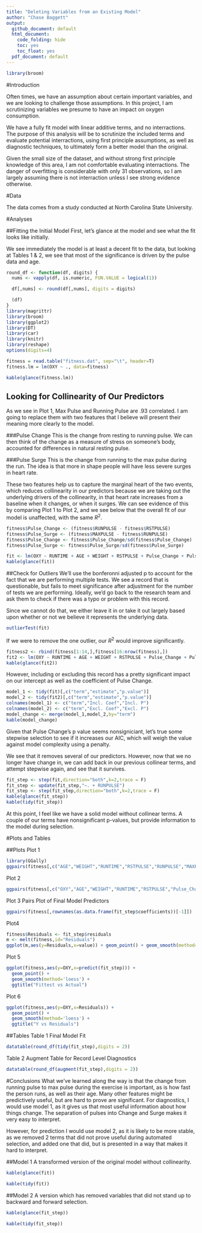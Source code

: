 ```yaml
---
title: "Deleting Variables from an Existing Model"
author: "Chase Baggett"
output:
  github_document: default
  html_document:
    code_folding: hide
    toc: yes
    toc_float: yes
  pdf_document: default
---
```


```r
library(broom)
```
#Introduction

Often times, we have an assumption about certain important variables, and we are looking to challenge those assumptions. In this project, I am scrutinizing variables we presume to have an impact on oxygen consumption. 

We have a fully fit model with linear additive terms, and no interractions. The purpose of this analysis will be to scrutinize the included terms and evaluate potential interractions, using first principle assumptions, as well as diagnostic techniques, to ultimately form a better model than the original.

Given the small size of the dataset, and without strong first principle knowledge of this area, I am not comfortable evaluating interractions. The danger of overfitting is considerable with only 31 observations, so I am largely assuming there is not interraction unless I see strong evidence otherwise. 


#Data

The data comes from a study conducted at North Carolina State University. 

#Analyses

##Fitting the Initial Model
First, let's glance at the model and see what the fit looks like initially.

We see immediately the model is at least a decent fit to the data, but looking at Tables 1 & 2, we see that most of the significance is driven by the pulse data and age. 
```r
round_df <- function(df, digits) {
  nums <- vapply(df, is.numeric, FUN.VALUE = logical(1))

  df[,nums] <- round(df[,nums], digits = digits)

  (df)
}
library(magrittr)
library(broom)
library(ggplot2)
library(DT)
library(car)
library(knitr)
library(reshape)
options(digits=4)

fitness = read.table("fitness.dat", sep="\t", header=T)
fitness.lm = lm(OXY ~ ., data=fitness) 

kable(glance(fitness.lm))
```

## Looking for Collinearity of Our Predictors

As we see in Plot 1, Max Pulse and Running Pulse are .93 correlated. I am going to replace them with two features that I believe will present their meaning more clearly to the model. 

###Pulse Change 
This is the change from resting to running pulse. We can then think of the change as a measure of stress on someone's body, accounted for differences in natural resting pulse.

###Pulse Surge
This is the change from running to the max pulse during the run. The idea is that more in shape people will have less severe surges in heart rate. 

These two features help us to capture the marginal heart of the two events, which reduces collinearity in our predictors because we are taking out the underlying drivers of the collinearity, in that heart rate increases from a baseline when it changes, or when it surges. We can see evidence of this by comparing Plot 1 to Plot 2, and we see below that the overall fit of our model is unaffected, with the same $R^2$. 

```r
fitness$Pulse_Change <- (fitness$RUNPULSE - fitness$RSTPULSE)
fitness$Pulse_Surge <- (fitness$MAXPULSE - fitness$RUNPULSE)
fitness$Pulse_Change <- fitness$Pulse_Change/sd(fitness$Pulse_Change)
fitness$Pulse_Surge <- fitness$Pulse_Surge/sd(fitness$Pulse_Surge)

fit <- lm(OXY ~ RUNTIME + AGE + WEIGHT + RSTPULSE + Pulse_Change + Pulse_Surge, data=fitness)
kable(glance(fit))
```

##Check for Outliers
We'll use the bonferonni adjusted p to account for the fact that we are performing multiple tests. We see a record that is questionable, but fails to meet significance after adjustment for the number of tests we are performing. Ideally, we'd go back to the research team and ask them to check if there was a typo or problem with this record. 

Since we cannot do that, we either leave it in or take it out largely based upon whether or not we believe it represents the underlying data.  
```r
outlierTest(fit)
```

If we were to remove the one outlier, our $R^2$ would improve significantly.
```r
fitness2 <- rbind(fitness[1:14,],fitness[16:nrow(fitness),])
fit2 <- lm(OXY ~ RUNTIME + AGE + WEIGHT + RSTPULSE + Pulse_Change + Pulse_Surge, data=fitness2)
kable(glance(fit2))
```

However, including or excluding this record has a pretty significant impact on our intercept as well as the coefficient of Pulse Change. 

```r
model_1 <- tidy(fit)[,c("term","estimate","p.value")]
model_2 <- tidy(fit2)[,c("term","estimate","p.value")]
colnames(model_1) <- c("term","Incl. Coef","Incl. P")
colnames(model_2) <- c("term","Excl. Coef","Excl. P")
model_change <- merge(model_1,model_2,by="term")
kable(model_change)
```

Given that Pulse Change's p value seems nonsigniciant, let's true some stepwise selection to see if it increases our AIC, which will weigh the value against model complexity using a penalty. 

We see that it removes several of our predictors. However, now that we no longer have change in, we can add back in our previous collinear terms, and attempt stepwise again, and see that it survives. 

```r
fit_step <- step(fit,direction="both",k=2,trace = F)
fit_step <- update(fit_step,"~. + RUNPULSE")
fit_step <- step(fit_step,direction="both",k=2,trace = F)
kable(glance(fit_step))
kable(tidy(fit_step))
```

At this point, I feel like we have a solid model without collinear terms. A couple of our terms have nonsignificant p-values, but provide information to the model during selection. 

#Plots and Tables

##Plots
Plot 1
```r
library(GGally)
ggpairs(fitness[,c("AGE","WEIGHT","RUNTIME","RSTPULSE","RUNPULSE","MAXPULSE")])
```

Plot 2
```r
ggpairs(fitness[,c("OXY","AGE","WEIGHT","RUNTIME","RSTPULSE","Pulse_Change","Pulse_Surge")])
```

Plot 3
Pairs Plot of Final Model Predictors
```r
ggpairs(fitness[,rownames(as.data.frame(fit_step$coefficients))[-1]])
```

Plot4
```r
fitness$Residuals <- fit_step$residuals
m <- melt(fitness,id="Residuals")
ggplot(m,aes(y=Residuals,x=value)) + geom_point() + geom_smooth(method='loess') + facet_wrap(~variable,scales="free")
```

Plot 5
```r
ggplot(fitness,aes(y=OXY,x=predict(fit_step))) + 
  geom_point() + 
  geom_smooth(method='loess') + 
  ggtitle("Fittest vs Actual")
``` 

Plot 6
```r
ggplot(fitness,aes(y=OXY,x=Residuals)) + 
  geom_point() + 
  geom_smooth(method='loess') + 
  ggtitle("Y vs Residuals")
```
##Tables
Table 1
Final Model Fit
```r
datatable(round_df(tidy(fit_step),digits = 2))
```

Table 2
Augment Table for Record Level Diagnostics
```r
datatable(round_df(augment(fit_step),digits = 2))
```

#Conclusions
What we've learned along the way is that the change from running pulse to max pulse during the exercise is important, as is how fast the person runs, as well as their age. Many other features might be predictively useful, but are hard to prove are significant. 
For diagnostics, I would use model 1, as it gives us that most useful information about how things change. The separation of pulses into Change and Surge makes it very easy to interpret. 

However, for prediction I would use model 2, as it is likely to be more stable, as we removed 2 terms that did not prove useful during automated selection, and added one that did, but is presented in a way that makes it hard to interpret.

##Model 1
A transformed version of the original model without collinearity.
```r
kable(glance(fit))
```
```r
kable(tidy(fit))
```

##Model 2
A version which has removed variables that did not stand up to backward and forward selection. 
```r
kable(glance(fit_step))
```

```r
kable(tidy(fit_step))
```